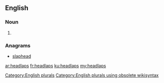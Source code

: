 ==English==

===Noun===
{{head|en}}

# {{plural of|headlap}}

===Anagrams===
* [[slaphead#English|slaphead]]

[[Category:English plurals]][[Category:English plurals using obsolete wikisyntax]]

[[ar:headlaps]]
[[fr:headlaps]]
[[ku:headlaps]]
[[my:headlaps]]
